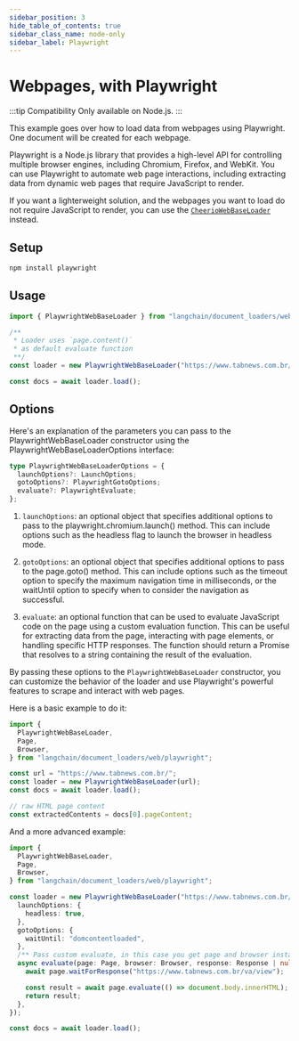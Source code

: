 ```yaml
---
sidebar_position: 3
hide_table_of_contents: true
sidebar_class_name: node-only
sidebar_label: Playwright
---
```


# Webpages, with Playwright

:::tip Compatibility
Only available on Node.js.
:::

This example goes over how to load data from webpages using Playwright. One document will be created for each webpage.

Playwright is a Node.js library that provides a high-level API for controlling multiple browser engines, including Chromium, Firefox, and WebKit. You can use Playwright to automate web page interactions, including extracting data from dynamic web pages that require JavaScript to render.

If you want a lighterweight solution, and the webpages you want to load do not require JavaScript to render, you can use the [`CheerioWebBaseLoader`](/docs/integrations/document_loaders/web_loaders/web_cheerio) instead.

## Setup

```bash npm2yarn
npm install playwright
```

## Usage

```typescript
import { PlaywrightWebBaseLoader } from "langchain/document_loaders/web/playwright";

/**
 * Loader uses `page.content()`
 * as default evaluate function
 **/
const loader = new PlaywrightWebBaseLoader("https://www.tabnews.com.br/");

const docs = await loader.load();
```

## Options

Here's an explanation of the parameters you can pass to the PlaywrightWebBaseLoader constructor using the PlaywrightWebBaseLoaderOptions interface:

```typescript
type PlaywrightWebBaseLoaderOptions = {
  launchOptions?: LaunchOptions;
  gotoOptions?: PlaywrightGotoOptions;
  evaluate?: PlaywrightEvaluate;
};
```

1. `launchOptions`: an optional object that specifies additional options to pass to the playwright.chromium.launch() method. This can include options such as the headless flag to launch the browser in headless mode.

2. `gotoOptions`: an optional object that specifies additional options to pass to the page.goto() method. This can include options such as the timeout option to specify the maximum navigation time in milliseconds, or the waitUntil option to specify when to consider the navigation as successful.

3. `evaluate`: an optional function that can be used to evaluate JavaScript code on the page using a custom evaluation function. This can be useful for extracting data from the page, interacting with page elements, or handling specific HTTP responses. The function should return a Promise that resolves to a string containing the result of the evaluation.

By passing these options to the `PlaywrightWebBaseLoader` constructor, you can customize the behavior of the loader and use Playwright's powerful features to scrape and interact with web pages.

Here is a basic example to do it:

```typescript
import {
  PlaywrightWebBaseLoader,
  Page,
  Browser,
} from "langchain/document_loaders/web/playwright";

const url = "https://www.tabnews.com.br/";
const loader = new PlaywrightWebBaseLoader(url);
const docs = await loader.load();

// raw HTML page content
const extractedContents = docs[0].pageContent;
```

And a more advanced example:

```typescript
import {
  PlaywrightWebBaseLoader,
  Page,
  Browser,
} from "langchain/document_loaders/web/playwright";

const loader = new PlaywrightWebBaseLoader("https://www.tabnews.com.br/", {
  launchOptions: {
    headless: true,
  },
  gotoOptions: {
    waitUntil: "domcontentloaded",
  },
  /** Pass custom evaluate, in this case you get page and browser instances */
  async evaluate(page: Page, browser: Browser, response: Response | null) {
    await page.waitForResponse("https://www.tabnews.com.br/va/view");

    const result = await page.evaluate(() => document.body.innerHTML);
    return result;
  },
});

const docs = await loader.load();
```
